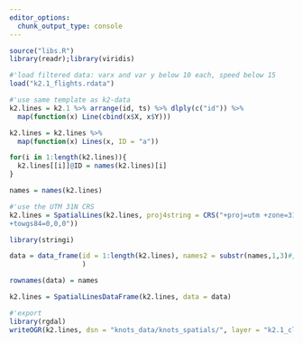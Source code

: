 ```yaml
---
editor_options: 
  chunk_output_type: console
---
```


```r
source("libs.R")
library(readr);library(viridis)

```

```r
#'load filtered data: varx and var y below 10 each, speed below 15
load("k2.1_flights.rdata")
```

```r
#'use same template as k2-data
k2.lines = k2.1 %>% arrange(id, ts) %>% dlply(c("id")) %>% 
  map(function(x) Line(cbind(x$X, x$Y)))

k2.lines = k2.lines %>% 
  map(function(x) Lines(x, ID = "a"))

for(i in 1:length(k2.lines)){
  k2.lines[[i]]@ID = names(k2.lines)[i]
}
```

```r
names = names(k2.lines)

#'use the UTM 31N CRS
k2.lines = SpatialLines(k2.lines, proj4string = CRS("+proj=utm +zone=31 +ellps=WGS84 +datum=WGS84 +units=m +no_defs
+towgs84=0,0,0"))

library(stringi)

data = data_frame(id = 1:length(k2.lines), names2 = substr(names,1,3)#, days = substr(names,5,5)
                  )

rownames(data) = names

k2.lines = SpatialLinesDataFrame(k2.lines, data = data)

#'export
library(rgdal)
writeOGR(k2.lines, dsn = "knots_data/knots_spatials/", layer = "k2.1_clean_5day_lines", driver = "ESRI Shapefile", overwrite_layer = T)
```

